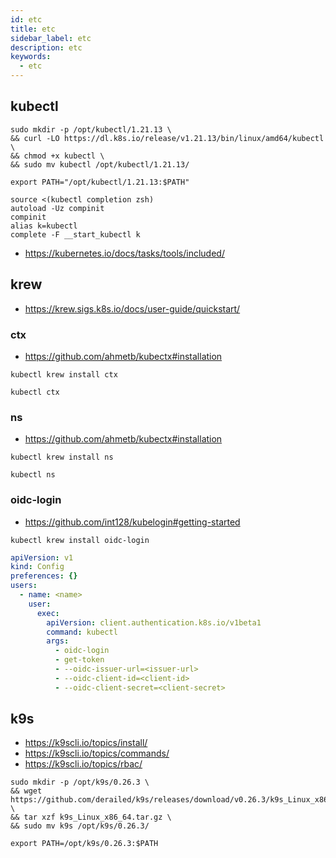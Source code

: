 ```yaml
---
id: etc
title: etc
sidebar_label: etc
description: etc
keywords:
  - etc
---
```


## kubectl

```shell
sudo mkdir -p /opt/kubectl/1.21.13 \
&& curl -LO https://dl.k8s.io/release/v1.21.13/bin/linux/amd64/kubectl \
&& chmod +x kubectl \
&& sudo mv kubectl /opt/kubectl/1.21.13/
```

```shell title="~/.zshrc"
export PATH="/opt/kubectl/1.21.13:$PATH"

source <(kubectl completion zsh)
autoload -Uz compinit
compinit
alias k=kubectl
complete -F __start_kubectl k
```

- https://kubernetes.io/docs/tasks/tools/included/

## krew

- https://krew.sigs.k8s.io/docs/user-guide/quickstart/

### ctx

- https://github.com/ahmetb/kubectx#installation

```shell
kubectl krew install ctx
```

```shell
kubectl ctx
```

### ns

- https://github.com/ahmetb/kubectx#installation

```shell
kubectl krew install ns
```

```shell
kubectl ns
```

### oidc-login

- https://github.com/int128/kubelogin#getting-started

```shell
kubectl krew install oidc-login
```

```yaml title="~/.kube/config"
apiVersion: v1
kind: Config
preferences: {}
users:
  - name: <name>
    user:
      exec:
        apiVersion: client.authentication.k8s.io/v1beta1
        command: kubectl
        args:
          - oidc-login
          - get-token
          - --oidc-issuer-url=<issuer-url>
          - --oidc-client-id=<client-id>
          - --oidc-client-secret=<client-secret>
```

## k9s

- https://k9scli.io/topics/install/
- https://k9scli.io/topics/commands/
- https://k9scli.io/topics/rbac/

```shell
sudo mkdir -p /opt/k9s/0.26.3 \
&& wget https://github.com/derailed/k9s/releases/download/v0.26.3/k9s_Linux_x86_64.tar.gz \
&& tar xzf k9s_Linux_x86_64.tar.gz \
&& sudo mv k9s /opt/k9s/0.26.3/
```

```shell title="~/.zshrc"
export PATH=/opt/k9s/0.26.3:$PATH
```
